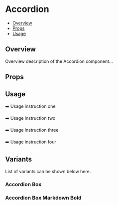 

<Meta of={Accordion} />

# Accordion

- [Overview](#overview)
- [Props](#props)
- [Usage](#usage)

## Overview
Overview description of the Accordion component...

## Props
<Controls />

## Usage
➡️ Usage instruction one

➡️ Usage instruction two

➡️ Usage instruction three

➡️ Usage instruction four

## Variants
List of variants can be shown below here.

### Accordion Box
<Canvas of={Accordion.AccordionBox} />

### Accordion Box Markdown Bold
<Canvas of={Accordion.AccordionBoxMarkdownBold} />
